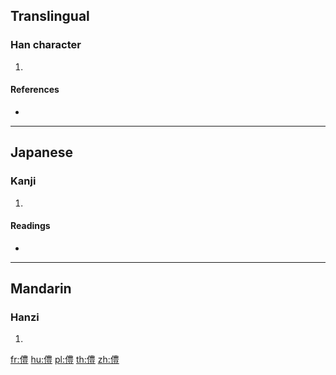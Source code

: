 {{character info/new}}
==Translingual==

===Han character===
{{Han char|rn=9|rad=人|as=13|sn=15|four=|canj=OTWT|ids=⿰亻豊}}

# {{defn|Han|sort=人13}}

====References====
* {{Han ref|kx=0118.160|dkj=01168|hdz=10225.030|uh=50FC|ud=20732}}

----

==Japanese==

===Kanji===
{{ja-kanji|grade=|rs=人13}}

# {{defn|lang=ja|sort=人13}}

====Readings====
* {{ja-readings|on=[[ほう]] (hō)|kun=}}

----

==Mandarin==

===Hanzi===
{{cmn-hanzi|pin=[[fēng]] ([[feng1]])|wg=feng<sup>1</sup>}}

# {{defn|lang=cmn|sort=人13}}

[[fr:僼]]
[[hu:僼]]
[[pl:僼]]
[[th:僼]]
[[zh:僼]]